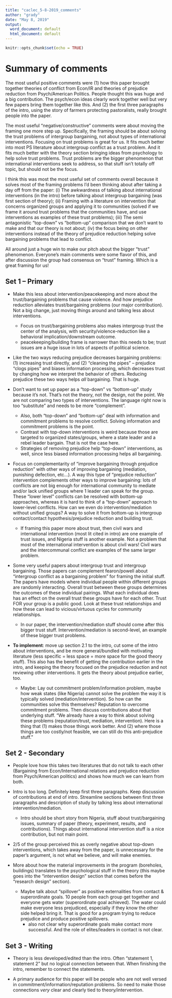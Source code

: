 ```yaml
---
title: "caclec_5-8-2019_comments"
author: "grady"
date: "May 8, 2019"
output:
  word_document: default
  html_document: default
---
```


```r
knitr::opts_chunk$set(echo = TRUE)
```

<!--
# Intro Thoughts

Interested to see what people think.  In order to not influence the conversation, I will reserve them for later.

# Other's Thoughts

```r
set.seed(347)
us <- c("Nuole", "Charla", "Ekrem", "Cila", "Alice")
sample(us)

```


# Ekrem

- many little comments scattered across document.
- much improved

### General

- don't know if framing it by going to other itnerventions is good.  good to talk about other intervention, and how these mechanisms can augmnet/complement.  But not comparison/competition with other interventions.
    - (1) when we talk about interventions, a number of different interventions.  peacekeeping/UN, mediation/diplomacy, etc...these are all aimed at diff things.  information problems, security guarantees, increasing costs of reneging, etc... This is a super heterogeneous group. Not clear which thing my paper is about and should be compared with.
    - (2)
- could set up with trust problems.  That's the more general thing.  THe connection from trust to formal/rationalist stuff is easy to make.  The connection between trust and my psych stuff is super easy to make.  Mechanisms of increasing trust and reducing prejudice.
    - information/comittment problems, tie to trust, tie to my stuff.  Deeper mechanism, being talked about in ps.
- The theory part (the current bottom of the paper/theory section) should be my pitch.  The connections that will be built through a way to increase trust.  NOt about itnerventions alone -- they are a subcategory of trust.  Increasing trust can help in fundamental ways.  Emphasize the complementarity of international itnerventions and bottom-up stuff.  Make them complements and not substitutes.
- (1) why trust is such an important issue in these conflicts.  two ways in which intervention is helping.  (1) increasing trust directly, helpful for lots of reasons.  (2) cleaning the pipes argument -- we would be able to have contact and learn and update rationally, but prejudices make the pipes clogged.  Information comes through biased.
    - then intervention is a subcategory.  If we think of contact & trust this way, we can think of itnerventions and other stuff this way.

# Cila

- Likes intervention framework.  Comments are mostly about clarifying it.
- After hearing ekrem, maybe trust framework is a good idea.
    - even with trust framework in beginning, more nuanced argument about international itnervention.  Maybe over-generalizing all interventions as top-down -- overly negative tone about international intervention.
- more transition between bottom-up peacebuilding interventions and THIS intervention.  Not clear if THIS intervention is a part of the bottom-up approach.  And if there are still problems for bottom-up peacebuilding, what are they? How does my approach solve those?
- **Biggest comment**: calling it a psychological intervention.  WHen explaining the experiment, they build a lot of infrastructure and stuff.  So it seems like an infrastructure project.  ANd people who did not get intervention had positive impact -- wouldn't that be because of the infrastructure and increasing quality of life?
    - **me**: superordinate goals having positive externalities.
- and not clear why superordinate goals make contact more successful.  Not well explained.
- A hypothesis about increased contact.  Why?  Isn't that the treatment?

# Charla

- improved even from the Aleks lab version of the intro.
- less of an issue with the top-down negativity when reading, BUT definitely framed as top-down is bad.  Will be a bigger issue for discussion.
- Introduction is too long.  Probably needs to shorten.  But good to spell out the contributions, because there are a lot of contirbutions of this paper.  ANd this section makes them clear.  ANd there's a clear connection between those contributions and the paper's discussion/theory.
- Lots of hypotheses: breaking them apart into multiple papers?  WHat doing with them?

- Talk a lot about bargaining problems -- information, comittment, reputation, etc...Disconnect knowing how I set up the experiment.  Big tone shift between front-end and theory part.  A bit jarring.  Theory is less developed/edited than the intro.  Often "statement 1, statement 2" but no logical connection between that.
- Primary audience is probably not people who are well versed in comittment/information/reputation problems.  So need to make those connections clear.

# Nuole

- Agree with Charla about too long introduction.  And my contributions don't come early enough, but it is excellent.  A particular section reads too much like a lit review, though.
- Likes intervention framing, but the project is not really about international intervention.
- didn't think too negative, but was thinking about complentarity with top-down and bottom-up from beginning.
- For framing: two groups (A and B), have some info/comittment problem which causes conflict.  To resolve problem, mediation and international intervention are 3rd party ways to solve comittment and information problems.  _Complement to that_ is bottom-up.  Conflicts that ar enot big enogh for international community to mediate.  Lots of "lower level" conflicts which could be resolved with bottom-up approaches.  A way to solve it from bottom-up is intergroup contact/contact hypothesis/prejudice reduction.
    - both deal with information and comittment problems to resolve conflict.
    - Saying "here's one way we solved these bargaining problems, let me show you another way".  ANd let me tell you how it can be better/complementary.
- Want more of the trust/psych stuff up front.  Too much stuff about intervention up front so everyone thinks its about internaitonal itnervention.  Need to bring up more bargaining problems/trust earlier.
- But generally likes the setup/layout.

- Really likes introduction with the villages.  
    - Charla agrees.  For that reason, try not to change first 3 paragraphs.  Move 4th paragraph out.  Summarize more about the study and then get into contributions.


# Discussion

- feels a disconnect between the research and the intro/framing at times.
- WHen we think about top-down interventions, we usually think about with _organized sides_.  Shuttle diplomacy: I am talking with rebel leader, I am talking with government.  But this is communal violence.
    - problematic with _current_ rhetoric.  But if change it a little bit to complementarity with intervention, this difference is a strength.  **How can we even do this intervention/mediation when there are no leaders??**  It is really not obvious what a top-down intervention _even is_.  We should learn more on communal trust building. [Ekrem].
    - Contact theory: works cooperate, equal status, shared goals, support of elites.  What is the role of elites?  Are they formal leaders?  Who are they/what is their role?  Without elites, same effect?  Leading people to do things or what?
        - I actually do not think this is well theorized.  But about social norms.  Charla says address this in maybe 1-2 sentences but not much.
        - Link ROle of elites with Mediation training component of program.
        - Nuole says: what is it if people change attitudes without elites?  A revolution?

- Ekrem: when talking about making the paper about TRUST instead of intervention, not a big change.  Just moving around a few things.
    - mediation always starts with: "what would be the way out for these groups by themselves?  If we add a mediator, how cna this improve the current situation?".  Good roadmap for me to follow perhaps.  Lay out comittment problem/information problem -- weak states (like Nigeria) that cannot solve the problem.  SO how can the communities solve this themselves?  Reputation/comittment problems. 
    - First lay that out.  Then discuss my contributions about that udnerlying stuff.  If we start with intervention, it is about intervention.  It can be at a more fundamentla level.  "We alerady have a way to think about solving these problems.  Here is a thing that (1) makes those interventions work better.  And (2) where the interventions are too costly/not feasible, we can still do stuff."
        - top-down interventions should work better with these mchasnisms.  We are cleaning the pipes so ANYONE bargaining will do it better, process information less biasedly.
        - Nuole: Get 2.1 in the intro.  It connects the paper to the trust/bargaining problems.  2.1 is the bigger stuff about bargaining, the interventions are the example of bargaining.
        - Ekrem: and just use the word trust instead of reputations.

- Ekrem: 3 works in his comments.  
    - Andew Kydd's book (maybe 2015) "Trust and Mistrust in Internaitonal Relations" and WOrld Politics article in 1997.  Book is trust between SOviets and US taking small steps to icnrease trust between each other.
    - JCR and Economics article.  Directly looking at civil wars.  Both have models where individual people within different groups are randomly interacting in some way.  Overall trust across these groups determines the outcomes of these individual pairings.  What each individual does has an effect ont he overall trust these groups have for each other.  Trust FOR your group is a public good.  Look at these trust relatinoships and how these can lead to vicious/virtuous cycles for community relationships.
    - Those 3 articles can complement fearon/powell for framing the initial stuff.  
        - The mediation stuff is after that.  Second-level, an example of these other things.


# My Thoughts

- some paragraphs (or large parts of paragraphs) I can cut.
    - "International intervention through military intervention and mediation might be conducive to preventing different types of violence than bottom-up peacebuilding programs." That paragraph is not good.  I think there is something there but...maybe revised and relegated to discussion section, not intro.
    - "Local turn" paragraph is good but has some bad parts.  Sort of sets the paper as part of the bottom-up vs top-down debate in peacekeeping, which is not really what I want.

- The intro "this paper contributes to the literature on" section is weak.
    - Fulani paragaph is _real weak._
    - **people said this is one of the substantive reasons we shuld care about.**

- the top-down vs bottom-up/grassroots comparison.  Something is overly antagonistic about it.  Was reading a lot of Autesserre, who is super critical of UN peacekeeping's top-down approach.  But I don't think that's the comparison I want to make.  The paper is not comparing top-down and bottom-up programs, and I am not really trying to say that top-down is bad and bottom-up is good.
    - **language is "substitutey", should be "complementy"

- I spend too much Theory time in the "intergroup bargaining and why intervention sometimes fails" mode.  I need to get to the "how prejudice complicates intergroup bargaining" and "how psychological reconciliation can reduce prejudice and assist intergroup bargaining."
    - Also the words I am using are not quite right: top-down, bottom-up, psychological reconciliation, etc...
    - **move 2.1 to intro so real theory comes earlier**

- One of my concerns is that the traditional peacebuilding literature focuses on civil wars and this project is not civil conflict.  Does not involve state actor.
    - **If framing this paper more about trust, then civil wars and intervention are one example of trust issues and MY STUFF is another example.  Not opposed, an example of the same problem.**
    - I am not differentiating between my program and some other type of program.  Not about types of itnerventions, so dont set it up as one type vs another type.
    - If framing at more general level and then moving to interventions, can talk about interventions a lot less.  BUndle.  Don't need to be so nuanced.  ALl of these interventions help through certain channels.  my intervention helps people directly but also indirectly.  Can be more succint with the interventions.
    - Intro is short story from Nigeria, stuff about trust/bargaining issues, then get to summary of paper (expeirment and my contributions).  Intervention stuff is a contribution, not main point.

- Another concern is placing our intervention in the peacebuilding literature but keeping the focus on the psychological nature of the intervention.  

- Another concern is the conflation of peacebuilding/peacekeeping/peacemaking.
-->

# Summary of comments

The most useful positive comments were (1) how this paper brought together theories of conflict from Econ/IR and theories of prejudice reduction from Psych/American Politics.  People thought this was huge and a big contribution.  The psych/econ ideas clearly work together well but very few papers bring them together like this.  And (2) the first three paragraphs of the intro, using the story of farmers protecting pastoralists, really brought people into the paper.

The most useful "negative/constructive" comments were about moving the framing one more step up.  Specifically, the framing should be about solving the trust problems of intergroup bargaining, not about types of international interventions.  Focusing on trust problems is great for us.  It fits much better into most PS literature about intergroup conflict as a trust problem.  And it fits much better with the theory section bringing ideas from psychology to help solve trust problems.  Trust problems are the bigger phenomenon that international interventions seek to address, so that stuff isn't totally off topic, but should not be the focus.

I think this was most the most useful set of comments overall because it solves most of the framing problems I'd been thinking about after taking a day off from the paper: (i) The awkwardness of talking about international interventions (in the intro) before talking about intergroup bargaining (was first section of theory); (ii) Framing with a literature on intervention that concerns organized groups and applying it to communities (solved if we frame it around trust problems that the communities have, and use interventions as examples of these trust problems); (iii) The semi antagonistic "top-down" vs "bottom-up" comparison that we don't want to make and that our theory is not about; (iv) the focus being on other interventions instead of the theory of prejudice reduction helping solve bargaining problems that lead to conflict.

All around just a huge win to make our pitch about the bigger "trust" phenomenon.  Everyone's main comments were some flavor of this, and after discussion the group had consensus on "trust" framing.  Which is a great framing for us!

## Set 1 -- Primary

- Make this less about intervention/peacekeeping and more about the trust/bargaining problems that cause violence.  And how prejudice reduction alleviates trust/bargaining problems (our major contribution).  Not a big change, just moving things around and talking less about interventions.
    - Focus on trust/bargaining problems also makes intergroup trust the center of the analysis, with security/violence-reduction like a behavioral implication/downstream outcome.
    - peacekeeping/building frame is narrower than this needs to be; trust issues are a huge issue in lots of aspects of political science.

- Like the two ways reducing prejudice decreases bargaining problems: (1) increasing trust directly, and (2) "cleaning the pipes" -- prejudice "clogs pipes" and biases information processing, which decreases trust by changing how we interpret the behavior of others.  Reducing prejudice these two ways helps _all_ bargaining.  That is huge.

- Don't want to set up paper as a "top-down" vs "bottom-up" study because it's not.  That's not the theory, not the design, not the point.  We are not comparing two types of interventions.  The language right now is too "substitute" and needs to be more "complement".
    - Also, both "top-down" and "bottom-up" deal with information and commitment problems to resolve conflict.  Solving information and commitment problems is the point.
    - Contrast with top-down interventions is weird because those are targeted to organized states/groups, where a state leader and a rebel leader bargain.  That is not the case here.
    - Strategies of removing prejudice help "top-down" interventions, as well, since less biased information processing helps all bargaining.

- Focus on complementarity of "improve bargaining through prejudice reduction" with other ways of improving bargaining (mediation, punishing defection, etc...).  A way this type of "prejudice reduction" intervention complements other ways to improve bargaining: lots of conflicts are not big enough for international community to mediate and/or lack unified groups where 1 leader can speak for the group.  These "lower level" conflicts can be resolved with bottom-up approaches, whereas it is hard to think of a "top-down" approach to lower-level conflicts.  How can we even do intervention/mediation without unified groups?  A way to solve it from bottom-up is intergroup contact/contact hypothesis/prejudice reduction and building trust.
    - If framing this paper more about trust, then civil wars and international intervention (most lit cited in intro) are one example of trust issues, and Nigeria stuff is another example.  Not a problem that most of the international intervention is about civil wars!  Civil wars and the intercommunal conflict are examples of the same larger problem.

- Some very useful papers about intergroup trust and intergroup bargaining.  Those papers can complement fearon/powell about "intergroup conflict as a bargaining problem" for framing the initial stuff.  The papers have models where individual people within different groups are randomly interacting.  Overall trust between these groups determines the outcomes of these individual pairings.  What each individual does has an effect on the overall trust these groups have for each other.  Trust FOR your group is a public good.  Look at these trust relationships and how these can lead to vicious/virtuous cycles for community relationships.
    - In our paper, the intervention/mediation stuff should come after this bigger trust stuff.  Intervention/mediation is second-level, an example of these bigger trust problems.

- **To implement**: move up section 2.1 to the intro, cut some of the intro about interventions, and be more general/bundled with motivating literature (less specific = less space = more space for the good theory stuff).  This also has the benefit of getting the contribution earlier in the intro, and keeping the theory focused on the prejudice reduction and not reviewing other interventions.  It gets the theory about prejudice earlier, too.
    - Maybe: Lay out commitment problem/information problem, maybe how weak states (like Nigeria) cannot solve the problem the way it is typically solved (mediation/intervention).  So how can the communities solve this themselves?  Reputation to overcome commitment problems. Then discuss contributions about that underlying stuff. "We already have a way to think about solving these problems (reputation/trust, mediation, intervention).  Here is a thing that (1) makes those things work better.  And (2) where those things are too costly/not feasible, we can still do this anti-prejudice stuff."


## Set 2 - Secondary

- People love how this takes two literatures that do not talk to each other (Bargaining from Econ/International relations and prejudice reduction from Psych/American politics) and shows how much we can learn from both.

- Intro is too long.  Definitely keep first three paragraphs.  Keep discussion of contributions at end of intro.  Streamline sections between first three paragraphs and description of study by talking less about international intervention/mediation.
    - Intro should be short story from Nigeria, stuff about trust/bargaining issues, summary of paper (theory, experiment, results, and contributions).  Things about international intervention stuff is a nice contribution, but not main point.

- 2/5 of the group perceived this as overly negative about top-down interventions, which takes away from the paper, is unnecessary for the paper's argument, is not what we believe, and will make enemies.

- More about how the material improvements in the program (boreholes, buildings) translates to the psychological stuff in the theory (this maybe goes into the "intervention design" section that comes before the "research design" section).  
    - Maybe talk about "spillover" as positive externalities from contact & superordinate goals.  10 people from each group get together and everyone gets water (superordinate goal achieved).  The water could make everyone less prejudiced, especially if they know the other side helped bring it.  That is good for a program trying to reduce prejudice and produce positive spillovers.
        - also not clear why superordinate goals make contact more successful.  And the role of elites/leaders in contact is not clear.

## Set 3 - Writing

- Theory is less developed/edited than the intro.  Often "statement 1, statement 2" but no logical connection between that.  When finishing the intro, remember to connect the statements.

- A primary audience for this paper will be people who are not well versed in commitment/information/reputation problems.  So need to make those connections _very_ clear and clearly tied to theory/intervention.
